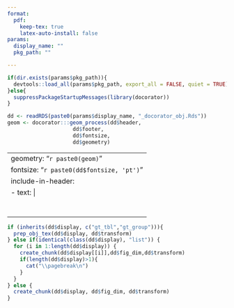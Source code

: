 ```yaml
---
format: 
  pdf:
    keep-tex: true
    latex-auto-install: false
params:
  display_name: ""
  pkg_path: ""

---
```


```r

if(dir.exists(params$pkg_path)){
  devtools::load_all(params$pkg_path, export_all = FALSE, quiet = TRUE)
}else{
  suppressPackageStartupMessages(library(docorator))
}

```
  
```r
dd <- readRDS(paste0(params$display_name, "_docorator_obj.Rds"))
geom <- docorator:::geom_process(dd$header,
                     dd$footer,
                     dd$fontsize,
                     dd$geometry)
```

---
geometry: "`r paste0(geom)`"
fontsize: "`r paste0(dd$fontsize, 'pt')`"
include-in-header:  
  - text: | 
      \renewcommand*\familydefault{\ttdefault}
      \usepackage{fancyhdr, lastpage}
      \usepackage{booktabs, longtable, colortbl, array, multirow, anyfontsize}
      \usepackage[labelformat=empty]{caption} 
      \usepackage{float}
      \floatplacement{table}{H}
      \IfFileExists{header.tex}{\input{header.tex}}{}
---
 
<!--- Define Headers and Footers --->
```{=tex}
\fancypagestyle{plain}{
  \renewcommand{\headrulewidth}{0pt}
  \fancyhf{}%
  `r docorator:::hf_process(dd$header)`
  `r docorator:::hf_process(dd$footer)`
}
\pagestyle{plain} 
```
 
\centering
 
```r
if (inherits(dd$display, c("gt_tbl","gt_group"))){
  prep_obj_tex(dd$display, dd$transform)
} else if(identical(class(dd$display), "list")) {
  for (i in 1:length(dd$display)) {
    create_chunk(dd$display[[i]],dd$fig_dim,dd$transform)
    if(length(dd$display)>1){
      cat("\\pagebreak\n")
    }
  }
} else {
  create_chunk(dd$display, dd$fig_dim, dd$transform)
}
```
